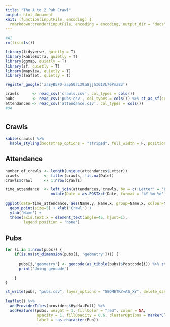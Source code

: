 ```yaml
---
title: "The A to Z Pub Crawl"
output: html_document
knit: (function(inputFile, encoding) {
  rmarkdown::render(inputFile, encoding = encoding, output_dir = "docs", output_file ="index.html") })
---
```


```r
#AI
rm(list=ls())

library(tidyverse, quietly = T)
library(kableExtra, quietly = T)
library(ggmap, quietly = T)
library(sf, quietly = T)
library(mapview, quietly = T)
library(leaflet, quietly = T)

register_google('zaSyB5FD-aap50rL39a8jjhIG1VL70PmzB3')
```

```r

crawls      <- read_csv('crawls.csv', col_types = cols())
pubs        <- read_csv('pubs.csv', col_types = cols()) %>% st_as_sf(coords = c('X', 'Y'), na.fail = F) %>% st_set_crs(4326)
attendances <- read_csv('attendance.csv', col_types = cols())
#0A
```

# {.tabset}

## Crawls

```r

kable(crawls) %>%
  kable_styling(bootstrap_options = "striped", full_width = F, position = "left")

```

## Attendance

```r

number_of_crawls <- length(unique(attendances$Letter))
crawls           <- filter(crawls, !is.na(Date))
crawls$crawl     <- 1:nrow(crawls)

time_attendance  <- left_join(attendances, crawls, by = c('Letter' = 'Letter')) %>%
                    mutate(Date = as.POSIXct(Date, format = '%Y-%m-%d'))

ggplot(data=time_attendance, aes(Name.y, Name.x, group=Name.x, colour=Name.x)) + 
  geom_point(size=5) + xlab('Crawl') + 
  ylab('Name') +
  theme(axis.text.x = element_text(angle=45, hjust=1),
        legend.position = 'none')

```

## Pubs

```r

for (i in 1:nrow(pubs)) {
    if(is.na(st_dimension(pubs[i, 'geometry']))) {
      
      pubs[i,'geometry'] <- geocode(as_tibble(pubs)$Postcode[i]) %>% st_as_sf(coords = c('lon', 'lat'))
      print('doing geocode')
      
    }    
}

st_write(pubs, "pubs.csv", layer_options = "GEOMETRY=AS_XY", delete_dsn = T, delete_layer=TRUE, quiet = T) 

leaflet() %>% 
  addProviderTiles(providers$Hydda.Full) %>%
  addFeatures(pubs, weight = 1, fillColor = "red", color = NA,
              opacity = 1, fillOpacity = 0.6, clusterOptions = markerClusterOptions(),
              label = ~as.character(Pub))

```